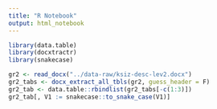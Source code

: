 ```yaml
---
title: "R Notebook"
output: html_notebook
---
```


```r
library(data.table)
library(docxtractr)
library(snakecase)
```

```r
gr2 <- read_docx("../data-raw/ksiz-desc-lev2.docx")
gr2_tabs <- docx_extract_all_tbls(gr2, guess_header = F)
gr2_tab <- data.table::rbindlist(gr2_tabs[-c(1:3)])
gr2_tab[, V1 := snakecase::to_snake_case(V1)]

```

